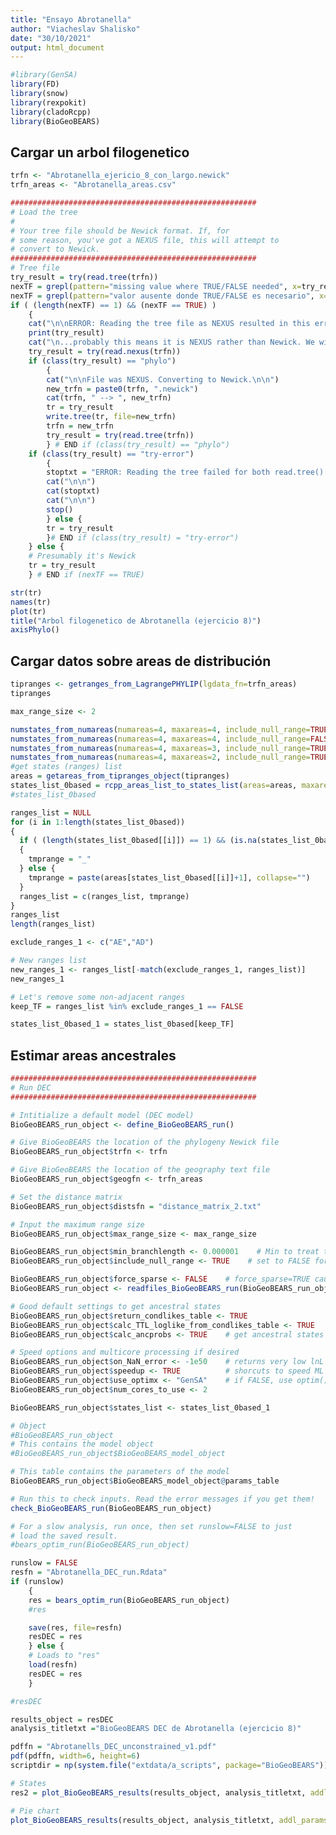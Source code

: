 ---
title: "Ensayo Abrotanella"
author: "Viacheslav Shalisko"
date: "30/10/2021"
output: html_document
---

```{r}
#library(GenSA)    
library(FD)      
library(snow)     
library(rexpokit)
library(cladoRcpp)
library(BioGeoBEARS)
```


## Cargar un arbol filogenetico

```{r fig.width = 12, fig.height = 15}
trfn <- "Abrotanella_ejericio_8_con_largo.newick"
trfn_areas <- "Abrotanella_areas.csv"

#######################################################
# Load the tree
# 
# Your tree file should be Newick format. If, for 
# some reason, you've got a NEXUS file, this will attempt to 
# convert to Newick.
#######################################################
# Tree file
try_result = try(read.tree(trfn))
nexTF = grepl(pattern="missing value where TRUE/FALSE needed", x=try_result)
nexTF = grepl(pattern="valor ausente donde TRUE/FALSE es necesario", x=try_result)
if ( (length(nexTF) == 1) && (nexTF == TRUE) )
    {
    cat("\n\nERROR: Reading the tree file as NEXUS resulted in this error:\n\n")
    print(try_result)
    cat("\n...probably this means it is NEXUS rather than Newick. We will attempt to\nread it as NEXUS next, and save to Newick.")
    try_result = try(read.nexus(trfn))
    if (class(try_result) == "phylo")
        {
        cat("\n\nFile was NEXUS. Converting to Newick.\n\n")
        new_trfn = paste0(trfn, ".newick")
        cat(trfn, " --> ", new_trfn)
        tr = try_result
        write.tree(tr, file=new_trfn)
        trfn = new_trfn
        try_result = try(read.tree(trfn))
        } # END if (class(try_result) == "phylo")
    if (class(try_result) == "try-error")
        {
        stoptxt = "ERROR: Reading the tree failed for both read.tree() and read.nexus. Look at your file and verify the format!"
        cat("\n\n")
        cat(stoptxt)
        cat("\n\n")
        stop()
        } else {
        tr = try_result
        }# END if (class(try_result) = "try-error")
    } else {
    # Presumably it's Newick
    tr = try_result
    } # END if (nexTF == TRUE)

str(tr)
names(tr)
plot(tr)
title("Arbol filogenetico de Abrotanella (ejercicio 8)")
axisPhylo()
```

## Cargar datos sobre areas de distribución

```{r}
tipranges <- getranges_from_LagrangePHYLIP(lgdata_fn=trfn_areas)
tipranges

max_range_size <- 2

numstates_from_numareas(numareas=4, maxareas=4, include_null_range=TRUE)
numstates_from_numareas(numareas=4, maxareas=4, include_null_range=FALSE)
numstates_from_numareas(numareas=4, maxareas=3, include_null_range=TRUE)
numstates_from_numareas(numareas=4, maxareas=2, include_null_range=TRUE)
#get states (ranges) list 
areas = getareas_from_tipranges_object(tipranges)
states_list_0based = rcpp_areas_list_to_states_list(areas=areas, maxareas=max_range_size, include_null_range=TRUE)
#states_list_0based

ranges_list = NULL
for (i in 1:length(states_list_0based))
{    
  if ( (length(states_list_0based[[i]]) == 1) && (is.na(states_list_0based[[i]])) )
  {
    tmprange = "_"
  } else {
    tmprange = paste(areas[states_list_0based[[i]]+1], collapse="")
  }
  ranges_list = c(ranges_list, tmprange)
}
ranges_list
length(ranges_list)

exclude_ranges_1 <- c("AE","AD")

# New ranges list
new_ranges_1 <- ranges_list[-match(exclude_ranges_1, ranges_list)]
new_ranges_1

# Let's remove some non-adjacent ranges
keep_TF = ranges_list %in% exclude_ranges_1 == FALSE

states_list_0based_1 = states_list_0based[keep_TF]

```

## Estimar areas ancestrales

```{r}
#######################################################
# Run DEC
#######################################################

# Intitialize a default model (DEC model)
BioGeoBEARS_run_object <- define_BioGeoBEARS_run()

# Give BioGeoBEARS the location of the phylogeny Newick file
BioGeoBEARS_run_object$trfn <- trfn

# Give BioGeoBEARS the location of the geography text file
BioGeoBEARS_run_object$geogfn <- trfn_areas

# Set the distance matrix
BioGeoBEARS_run_object$distsfn = "distance_matrix_2.txt"

# Input the maximum range size
BioGeoBEARS_run_object$max_range_size <- max_range_size

BioGeoBEARS_run_object$min_branchlength <- 0.000001    # Min to treat tip as a direct ancestor (no speciation event)
BioGeoBEARS_run_object$include_null_range <- TRUE    # set to FALSE for e.g. DEC* model, DEC*+J, etc.

BioGeoBEARS_run_object$force_sparse <- FALSE    # force_sparse=TRUE causes pathology & isn't much faster at this scale
BioGeoBEARS_run_object <- readfiles_BioGeoBEARS_run(BioGeoBEARS_run_object)

# Good default settings to get ancestral states
BioGeoBEARS_run_object$return_condlikes_table <- TRUE
BioGeoBEARS_run_object$calc_TTL_loglike_from_condlikes_table <- TRUE
BioGeoBEARS_run_object$calc_ancprobs <- TRUE    # get ancestral states from optim run

# Speed options and multicore processing if desired
BioGeoBEARS_run_object$on_NaN_error <- -1e50    # returns very low lnL if parameters produce NaN error (underflow check)
BioGeoBEARS_run_object$speedup <- TRUE          # shorcuts to speed ML search; use FALSE if worried (e.g. >3 params)
BioGeoBEARS_run_object$use_optimx <- "GenSA"    # if FALSE, use optim() instead of optimx()
BioGeoBEARS_run_object$num_cores_to_use <- 2

BioGeoBEARS_run_object$states_list <- states_list_0based_1
```


```{r}

# Object
#BioGeoBEARS_run_object
# This contains the model object
#BioGeoBEARS_run_object$BioGeoBEARS_model_object

# This table contains the parameters of the model 
BioGeoBEARS_run_object$BioGeoBEARS_model_object@params_table

# Run this to check inputs. Read the error messages if you get them!
check_BioGeoBEARS_run(BioGeoBEARS_run_object)

# For a slow analysis, run once, then set runslow=FALSE to just 
# load the saved result.
#bears_optim_run(BioGeoBEARS_run_object)

runslow = FALSE
resfn = "Abrotanella_DEC_run.Rdata"
if (runslow)
    {
    res = bears_optim_run(BioGeoBEARS_run_object)
    #res    

    save(res, file=resfn)
    resDEC = res
    } else {
    # Loads to "res"
    load(resfn)
    resDEC = res
    }

#resDEC
```

```{r fig.width = 8, fig.height = 8}
results_object = resDEC
analysis_titletxt ="BioGeoBEARS DEC de Abrotanella (ejercicio 8)"

pdffn = "Abrotanells_DEC_unconstrained_v1.pdf"
pdf(pdffn, width=6, height=6)
scriptdir = np(system.file("extdata/a_scripts", package="BioGeoBEARS"))

# States
res2 = plot_BioGeoBEARS_results(results_object, analysis_titletxt, addl_params=list("j"), plotwhat="text", label.offset=0.45, tipcex=0.7, statecex=0.7, splitcex=0.6, titlecex=0.8, plotsplits=TRUE, include_null_range=TRUE, cornercoords_loc=scriptdir, tr=tr, tipranges=tipranges)

# Pie chart
plot_BioGeoBEARS_results(results_object, analysis_titletxt, addl_params=list("j"), plotwhat="pie", label.offset=0.45, tipcex=0.7, statecex=0.7, splitcex=0.6, titlecex=0.8, plotsplits=TRUE, include_null_range=TRUE, cornercoords_loc=scriptdir, tr=tr, tipranges=tipranges)
```



